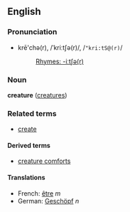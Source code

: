 ==English==
===Pronunciation===
*krē'chə(r), /ˈkriːtʃə(r)/, /<tt>"kri:tS@(r)</tt>/
*:[[Rhymes:English:-iːtʃə(r)|Rhymes: -iːtʃə(r)]]

===Noun===
'''creature''' ([[creatures]])

===Related terms===
*[[create]]

====Derived terms====
*[[creature comfort]]s

====Translations====
*French: [[être]] ''m''
*German: [[Geschöpf]] ''n''